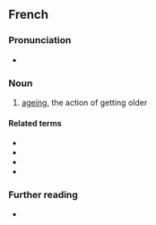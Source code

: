 ==French==

===Pronunciation===
* {{IPA|/vje.jis.mɑ̃/|lang=fr}}

===Noun===
{{fr-noun|m}}

# [[ageing]], the action of getting older

====Related terms====
* {{l|fr|vieillir}}
* {{l|fr|vieillesse}}
* {{l|fr|vieux}}
* {{l|fr|vieillissant}}

===Further reading===
* {{R:TLFi}}